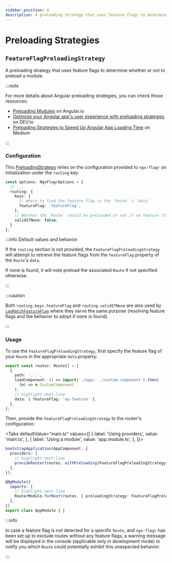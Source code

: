 ```yaml
---
sidebar_position: 4
description: A preloading strategy that uses feature flags to determine whether or not to preload a module.
---
```



# Preloading Strategies

## `FeatureFlagPreloadingStrategy`

A preloading strategy that uses feature flags to determine whether or not to preload a module.

:::note

For more details about Angular preloading strategies, you can check those
resources:

- [Preloading Modules](https://angular.io/guide/lazy-loading-ngmodules#preloading-modules) on Angular.io
- [Optimize your Angular app's user experience with preloading strategies](https://dev.to/this-is-angular/optimize-your-angular-apps-user-experience-with-preloading-strategies-3ie7) on DEV.to
- [Preloading Strategies to Speed Up Angular App Loading Time](https://blog.bitsrc.io/preloading-strategies-boost-up-angular-app-loading-time-ffb19da63155) on Medium

:::

### Configuration

This [PreloadingStrategy](https://angular.io/api/router/PreloadingStrategy)
relies on the configuration provided to `ngx-flagr` on initialization under the
`routing` key:

```ts
const options: NgxFlagrOptions = {
  // ...
  routing: {
    keys: {
      // Where to find the feature flag in the `Route`'s `data`
      featureFlag: 'featureFlag',
    },
    // Whether the `Route` should be preloaded or not if no feature flag is found
    validIfNone: false,
  }
};
```

:::info Default values and behavior

If the `routing` section is not provided, the `FeatureFlagPreloadingStrategy`
will attempt to retrieve the feature flags from the `featureFlag` property of
the `Route`'s `data`.

If none is found, it will note preload the associated `Route` if not specified
otherwise.

:::

:::caution

Both `routing.keys.featureFlag` and `routing.validIfNone` are also used by
[`canMatchFeatureFlag`](./guards#canmatchfeatureflag) where they serve the same
purpose (resolving feature flags and the behavior to adopt if none is found).

:::

### Usage

To use the `FeatureFlagPreloadingStrategy`, first specify the feature flag of
your `Route` in the appropriate `data` property:

```ts
export const routes: Route[] = [
  {
    path: '...',
    loadComponent: () => import('./app/.../custom.component').then(
      (m) => m.CustomComponent
    ),
    // highlight-next-line
    data: { featureFlag: 'my-feature' },
  },
];
```

Then, provide the `FeatureFlagPreloadingStrategy` to the router's configuration:

<Tabs defaultValue="main.ts" values={[
  { label: 'Using providers', value: 'main.ts', },
  { label: 'Using a module', value: 'app.module.ts', },
]}>

<TabItem value="main.ts">

```typescript title="main.ts"
bootstrapApplication(AppComponent, {
  providers: [
    // highlight-next-line
    provideRouter(routes, withPreloading(FeatureFlagPreloadingStrategy)),
  ],
});
```

</TabItem>

<TabItem value="app.module.ts">

```typescript title="app.module.ts"
@NgModule({
  imports: [
    // highlight-next-line
    RouterModule.forRoot(routes, { preloadingStrategy: FeatureFlagPreloadingStrategy }),
  ],
})
export class AppModule { }
```

</TabItem>
</Tabs>

:::info

In case a feature flag is not detected for a specific `Route`, and `ngx-flagr`
has been set up to exclude routes without any feature flags, a warning message
will be displayed in the console (applicable only in development mode) to notify
you which `Route` could potentially exhibit this unexpected behavior.

:::
